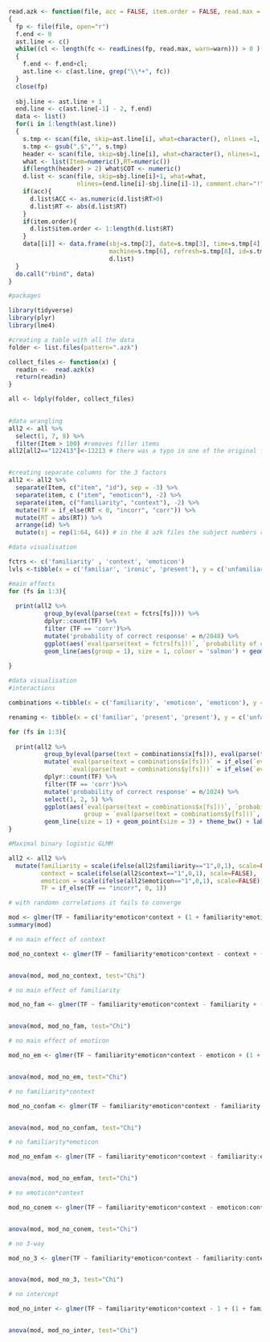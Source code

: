 

```{r}
read.azk <- function(file, acc = FALSE, item.order = FALSE, read.max = 20000, warn = FALSE)
{
  fp <- file(file, open="r")
  f.end <- 0
  ast.line <- c()
  while((cl <- length(fc <- readLines(fp, read.max, warn=warn))) > 0 )
  {
    f.end <- f.end+cl;
    ast.line <- c(ast.line, grep("\\*+", fc))
  }
  close(fp)
  
  sbj.line <- ast.line + 1
  end.line <- c(ast.line[-1] - 2, f.end)
  data <- list()
  for(i in 1:length(ast.line))
  {
    s.tmp <- scan(file, skip=ast.line[i], what=character(), nlines =1, quiet = !warn)
    s.tmp <- gsub(",$","", s.tmp)
    header <- scan(file, skip=sbj.line[i], what=character(), nlines=1, quiet = !warn)
    what <- list(Item=numeric(),RT=numeric())
    if(length(header) > 2) what$COT <- numeric()
    d.list <- scan(file, skip=sbj.line[i]+1, what=what,
                   nlines=(end.line[i]-sbj.line[i]-1), comment.char="!", quiet = !warn)
    if(acc){
      d.list$ACC <- as.numeric(d.list$RT>0)
      d.list$RT <- abs(d.list$RT)
    }
    if(item.order){
      d.list$item.order <- 1:length(d.list$RT)
    }
    data[[i]] <- data.frame(sbj=s.tmp[2], date=s.tmp[3], time=s.tmp[4],
                            machine=s.tmp[6], refresh=s.tmp[8], id=s.tmp[10],
                            d.list)
  }
  do.call("rbind", data)
}
```


```{r warning=FALSE, message=FALSE}
#packages

library(tidyverse)
library(plyr)
library(lme4)
```

```{r}

#creating a table with all the data
folder <- list.files(pattern=".azk")

collect_files <- function(x) {
  readin <-  read.azk(x) 
  return(readin)
}

all <- ldply(folder, collect_files)
 

```

```{r}
#data wrangling
all2 <- all %>%
  select(1, 7, 8) %>%
  filter(Item > 100) #removes filler items
all2[all2=="122413"]<-12213 # there was a typo in one of the original files


#creating separate columns for the 3 factors
all2 <- all2 %>%
  separate(Item, c("item", "id"), sep = -3) %>%
  separate(item, c ("item", "emoticon"), -2) %>%
  separate(item, c("familiarity", "context"), -2) %>%
  mutate(TF = if_else(RT < 0, "incorr", "corr")) %>%
  mutate(RT = abs(RT)) %>%
  arrange(id) %>%
  mutate(sj = rep(1:64, 64)) # in the 8 azk files the subject numbers ranged from 1 to 8
```


```{r}
#data visualisation

fctrs <- c('familiarity' , 'context', 'emoticon')
lvls <-tibble(x = c('familiar', 'ironic', 'present'), y = c('unfamiliar', 'literal', 'absent'))

#main effects
for (fs in 1:3){
  
  print(all2 %>%
          group_by(eval(parse(text = fctrs[fs]))) %>%
          dplyr::count(TF) %>%
          filter (TF == 'corr')%>%
          mutate('probability of correct response' = n/2048) %>% 
          ggplot(aes(`eval(parse(text = fctrs[fs]))`, `probability of correct response`)) +
          geom_line(aes(group = 1), size = 1, colour = 'salmon') + geom_point(size = 3, colour = 'salmon')  + theme_bw() + ylim(0.5, 1) + scale_x_discrete(labels=c("1" = lvls$x[fs], "2" = lvls$y[fs])) + labs(x = fctrs[fs]))
  
}
```
 

```{r}
#data visualisation
#interactions

combinations <-tibble(x = c('familiarity', 'emoticon', 'emoticon'), y = c('context', 'context', 'familiarity'))

renaming <- tibble(x = c('familiar', 'present', 'present'), y = c('unfamiliar', 'absent', 'absent'), w = c('ironic', 'ironic', 'familiar'), z = c('literal', 'literal', 'unfamiliar'))

for (fs in 1:3){
  
  print(all2 %>%
          group_by(eval(parse(text = combinations$x[fs])), eval(parse(text = combinations$y[fs]))) %>%
          mutate(`eval(parse(text = combinations$x[fs]))` = if_else(`eval(parse(text = combinations$x[fs]))` == "1", renaming$x[fs], renaming$y[fs]),
                 `eval(parse(text = combinations$y[fs]))` = if_else(`eval(parse(text = combinations$y[fs]))` == "1", renaming$w[fs], renaming$z[fs])) %>%
          dplyr::count(TF) %>%
          filter(TF == 'corr')%>%
          mutate('probability of correct response' = n/1024) %>%
          select(1, 2, 5) %>%
          ggplot(aes(`eval(parse(text = combinations$x[fs]))`, `probability of correct response`, linetype = `eval(parse(text = combinations$y[fs]))`,
                     group = `eval(parse(text = combinations$y[fs]))`, shape = `eval(parse(text = combinations$y[fs]))`, colour = `eval(parse(text = combinations$y[fs]))`)) +
          geom_line(size = 1) + geom_point(size = 3) + theme_bw() + labs(x = combinations$x[fs])  + labs(color= combinations$y[fs], shape = combinations$y[fs], linetype = combinations$y[fs]) + ylim(0, 1))
}

```


```{r}
#Maximal binary logistic GLMM

all2 <- all2 %>%
  mutate(familiarity = scale(ifelse(all2$familiarity=="1",0,1), scale=FALSE), 
         context = scale(ifelse(all2$context=="1",0,1), scale=FALSE), 
         emoticon = scale(ifelse(all2$emoticon=="1",0,1), scale=FALSE), 
         TF = if_else(TF == "incorr", 0, 1))

# with randomn correlations it fails to converge

mod <- glmer(TF ~ familiarity*emoticon*context + (1 + familiarity*emoticon*context || sj) + (1 + emoticon*context || id), data = all2, family=binomial(logit), control = glmerControl(optimizer = c("bobyqa"))) 
summary(mod)
```


```{r}
# no main effect of context

mod_no_context <- glmer(TF ~ familiarity*emoticon*context - context + (1 + familiarity*emoticon*context || sj) + (1 + emoticon*context || id), data = all2, family=binomial(logit), control = glmerControl(optimizer = c("bobyqa"))) 


anova(mod, mod_no_context, test="Chi")

```

```{r}
# no main effect of familiarity

mod_no_fam <- glmer(TF ~ familiarity*emoticon*context - familiarity + (1 + familiarity*emoticon*context || sj) + (1 + emoticon*context || id), data = all2, family=binomial(logit), control = glmerControl(optimizer = c("bobyqa"))) 


anova(mod, mod_no_fam, test="Chi")

```

```{r}
# no main effect of emoticon

mod_no_em <- glmer(TF ~ familiarity*emoticon*context - emoticon + (1 + familiarity*emoticon*context || sj) + (1 + emoticon*context || id), data = all2, family=binomial(logit), control = glmerControl(optimizer = c("bobyqa"))) 


anova(mod, mod_no_em, test="Chi")

```

```{r}
# no familiarity*context

mod_no_confam <- glmer(TF ~ familiarity*emoticon*context - familiarity:context + (1 + familiarity*emoticon*context || sj) + (1 + emoticon*context || id), data = all2, family=binomial(logit), control = glmerControl(optimizer = c("bobyqa"))) 


anova(mod, mod_no_confam, test="Chi")

```


```{r}
# no familiarity*emoticon

mod_no_emfam <- glmer(TF ~ familiarity*emoticon*context - familiarity:emoticon + (1 + familiarity*emoticon*context || sj) + (1 + emoticon*context || id), data = all2, family=binomial(logit), control = glmerControl(optimizer = c("bobyqa"))) 


anova(mod, mod_no_emfam, test="Chi")

```

```{r}
# no emoticon*context

mod_no_conem <- glmer(TF ~ familiarity*emoticon*context - emoticon:context + (1 + familiarity*emoticon*context || sj) + (1 + emoticon*context || id), data = all2, family=binomial(logit), control = glmerControl(optimizer = c("bobyqa"))) 


anova(mod, mod_no_conem, test="Chi")

```

```{r}
# no 3-way

mod_no_3 <- glmer(TF ~ familiarity*emoticon*context - familiarity:context:emoticon + (1 + familiarity*emoticon*context || sj) + (1 + emoticon*context || id), data = all2, family=binomial(logit), control = glmerControl(optimizer = c("bobyqa"))) 


anova(mod, mod_no_3, test="Chi")

```

```{r}
# no intercept

mod_no_inter <- glmer(TF ~ familiarity*emoticon*context - 1 + (1 + familiarity*emoticon*context || sj) + (1 + emoticon*context || id), data = all2, family=binomial(logit), control = glmerControl(optimizer = c("bobyqa"))) 


anova(mod, mod_no_inter, test="Chi")

```